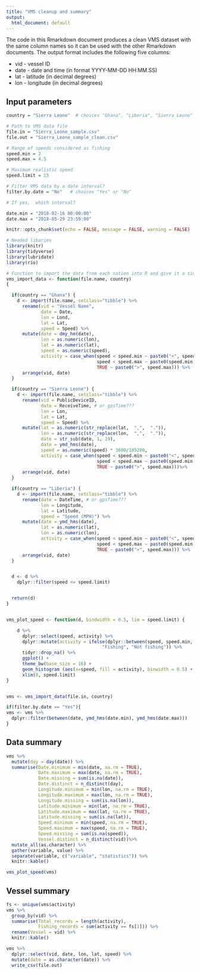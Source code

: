```yaml
---
title: "VMS cleanup and summary"
output:
  html_document: default
---
```

The code in this Rmarkdown document produces a clean VMS dataset with the same column names so it can be used with
the other Rmarkdown documents.  The output format includes the following five columns:

* vid - vessel ID
* date - date and time (in format YYYY-MM-DD HH:MM.SS)
* lat - latitude (in decimal degrees)
* lon - longitude (in decimal degrees)

## Input parameters
```r
country = "Sierra Leone"  # choices "Ghana", "Liberia", "Sierra Leone"

# Path to VMS data file
file.in = "Sierra_Leone_sample.csv"
file.out = "Sierra_Leone_sample_clean.csv"

# Range of speeds considered as fishing
speed.min = 2
speed.max = 4.5

# Maximum realistic speed
speed.limit = 15

# Filter VMS data by a date interval?
filter.by.date = "No"   # choices "Yes" or "No"

# If yes,  which interval?

date.min = "2018-02-16 00:00:00"
date.max = "2018-05-29 23:59:00"


```

```r
knitr::opts_chunk$set(echo = FALSE, message = FALSE, warning = FALSE)
```

```r
# Needed libaries
library(knitr)
library(tidyverse)
library(lubridate)
library(rio)

# Function to import the data from each nation into R and give it a similar format
vms_import_data <- function(file.name, country)
{

  if(country == "Ghana") {
    d <- import(file.name, setclass="tibble") %>%
      rename(vid = "Vessel Name",
             date = Date,
             lon = Lond,
             lat = Lat,
             speed = Speed) %>%
      mutate(date = dmy_hm(date),
             lon = as.numeric(lon),
             lat = as.numeric(lat),
             speed = as.numeric(speed),
             activity = case_when(speed < speed.min ~ paste0("<", speed.min),
                                  speed < speed.max ~ paste0(speed.min, "-", speed.max),
                                  TRUE ~ paste0(">", speed.max))) %>%
      arrange(vid, date)
  }

  if(country == "Sierra Leone") {
    d <- import(file.name, setclass="tibble") %>%
      rename(vid = PublicDeviceID,
             date = ReceiveTime, # or gpsTime???
             lon = Lon,
             lat = Lat,
             speed = Speed) %>%
      mutate(lat = as.numeric(str_replace(lat,  ",",  ".")),
             lon = as.numeric(str_replace(lon,  ",",  ".")),
             date = str_sub(date, 1, 19),
             date = ymd_hms(date),
             speed = as.numeric(speed) * 3600/185200,
             activity = case_when(speed < speed.min ~ paste0("<", speed.min),
                                  speed < speed.max ~ paste0(speed.min, "-", speed.max),
                                  TRUE ~ paste0(">", speed.max)))%>%
      arrange(vid, date)
  }

  if(country == "Liberia") {
    d <- import(file.name, setclass="tibble") %>%
      rename(date = DateTime, # or gpsTime???
             lon = Longitude,
             lat = Latitude,
             speed = "Speed (MPH)") %>%
      mutate(date = ymd_hms(date),
             lat = as.numeric(lat),
             lon = as.numeric(lon),
             activity = case_when(speed < speed.min ~ paste0("<", speed.min),
                                  speed < speed.max ~ paste0(speed.min, "-", speed.max),
                                  TRUE ~ paste0(">", speed.max))) %>%
      arrange(vid, date)
  }


  d <- d %>%
    dplyr::filter(speed <= speed.limit)


  return(d)
}


vms_plot_speed <- function(d, bindwidth = 0.5, lim = speed.limit) {

    d %>%
      dplyr::select(speed, activity) %>%
      dplyr::mutate(activity = ifelse(dplyr::between(speed, speed.min, speed.max),
                                    "Fishing", "Not fishing")) %>%
      tidyr::drop_na() %>%
      ggplot() +
      theme_bw(base_size = 16) +
      geom_histogram (aes(x=speed, fill = activity), binwidth = 0.5) +
      xlim(0, speed.limit)
}


vms <- vms_import_data(file.in, country)

if(filter.by.date == "Yes"){
vms <- vms %>%
  dplyr::filter(between(date, ymd_hms(date.min), ymd_hms(date.max)))
}

```
## Data summary


```r
vms %>%
  mutate(day = day(date)) %>%
  summarise(Date.minimum = min(date, na.rm = TRUE),
            Date.maximum = max(date, na.rm = TRUE),
            Date.missing = sum(is.na(date)),
            Date.distinct = n_distinct(day),
            Longitude.minimum = min(lon, na.rm = TRUE),
            Longitude.maximum = max(lon, na.rm = TRUE),
            Longitude.missing = sum(is.na(lon)),
            Latitude.minimum = min(lat, na.rm = TRUE),
            Latitude.maximum = max(lat, na.rm = TRUE),
            Latitude.missing = sum(is.na(lat)),
            Speed.minimum = min(speed, na.rm = TRUE),
            Speed.maximum = max(speed, na.rm = TRUE),
            Speed.missing = sum(is.na(speed)),
            Vessel.distinct = n_distinct(vid))%>%
  mutate_all(as.character) %>%
  gather(variable, value) %>%
  separate(variable, c("variable", "statistics")) %>%
  knitr::kable()

vms_plot_speed(vms)

```

## Vessel summary


```r

fs <- unique(vms$activity)
vms %>%
  group_by(vid) %>%
  summarise(Total_records = length(activity),
            Fishing_records = sum(activity == fs[1])) %>%
  rename(Vessel = vid) %>%
  knitr::kable()

vms %>%
  dplyr::select(vid, date, lon, lat, speed) %>%
  mutate(date = as.character(date)) %>%
  write_csv(file.out)

```
